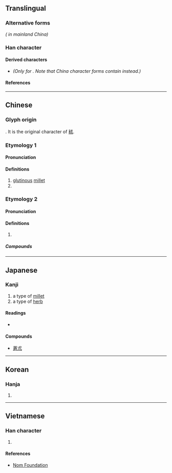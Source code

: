 {{also|术}}
{{character info/new}}
==Translingual==

===Alternative forms===
{{l|mul|术}} ''({{w|zh:新字形|Standardized form}} in mainland China)''

===Han character===
{{Han char|rn=75|rad=木|as=01|sn=5|four=43210|canj=IJC|ids=⿺𣎳丶}}

====Derived characters====
* {{l|mul|[[𠰲]], [[𡊍]], [[怵]], [[𢫖]], [[沭]], [[述]], [[𣭍]], [[炢]], [[㺷]], [[秫]], [[䘤]], [[絉]], [[𦈭]], [[𣸃]], [[訹]], [[䟣]], [[鉥]]([[𬬸]]), [[𩖶]], [[𪲭]], [[術]]([[术]]), [[𫀦]], [[𣏂]], [[㾁]], [[怷]], [[𤇍]]}} ''(Only for {{w|zh:國字標準字體|Taiwan standard character forms}}. Note that China character forms contain {{l|mul|术}} instead.)''

====References====
{{Han ref|kx=0509.120|dkj=14423|dj=0893.020|hdz=80019.110|uh=672E}}

----

==Chinese==

===Glyph origin===
{{Han etym}}
{{liushu|p}}. It is the original character of [[秫]].

===Etymology 1===
{{zh-forms|s=术|t2=术}}

====Pronunciation====
{{zh-pron
|m=shú
|c=seot6
|mc=
|oc=y
|cat=n
}}

====Definitions====
{{zh-hanzi}}

# [[glutinous]] [[millet]]
# {{zh-alt-form|秫}}

===Etymology 2===
{{zh-forms|s=术|t2=术|alt=𦬸}}

====Pronunciation====
{{zh-pron
|m=zhú
|c=seot6
}}

====Definitions====
{{zh-hanzi}}

# {{rfdef|zh}}

=====Compounds=====
{{zh-der|白朮|蒼朮|莪朮}}

----

==Japanese==

===Kanji===
{{ja-kanji|grade=|rs=木01}}

# a type of [[millet]]
# a type of [[herb]]

====Readings====
* {{ja-readings|goon=[[じゅち]]/[[ぢゅち]] (juchi), [[じゅつ]] (jutsu), [[すち]] (zuchi)|kanon=[[しゅつ]] (shutsu), [[ちゅつ]] (chutsu)|kun=[[もちあわ]] (mochiawa), [[おけら]] (okera)}}

====Compounds====
* [[蒼朮]]

----

==Korean==

===Hanja===
{{ko-hanja|hangeul=출|eumhun=|rv=chul|mr=ch'ul|y=chwul}}

# {{defn|lang=ko|sort=木01}}

----

==Vietnamese==

===Han character===
{{vi-hantu|[[thuật]], [[truật]]|rs=木01}}

# {{defn|lang=vi|sort=木01}}

====References====
* [http://nomfoundation.org/common/nom_details.php?codepoint=672e Nom Foundation]